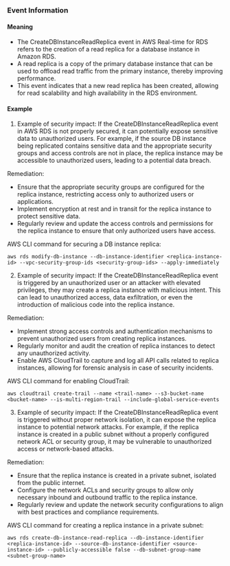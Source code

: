 
### Event Information

#### Meaning

- The CreateDBInstanceReadReplica event in AWS Real-time for RDS refers to the creation of a read replica for a database instance in Amazon RDS.
- A read replica is a copy of the primary database instance that can be used to offload read traffic from the primary instance, thereby improving performance.
- This event indicates that a new read replica has been created, allowing for read scalability and high availability in the RDS environment.

#### Example

1. Example of security impact: If the CreateDBInstanceReadReplica event in AWS RDS is not properly secured, it can potentially expose sensitive data to unauthorized users. For example, if the source DB instance being replicated contains sensitive data and the appropriate security groups and access controls are not in place, the replica instance may be accessible to unauthorized users, leading to a potential data breach.

Remediation:
- Ensure that the appropriate security groups are configured for the replica instance, restricting access only to authorized users or applications.
- Implement encryption at rest and in transit for the replica instance to protect sensitive data.
- Regularly review and update the access controls and permissions for the replica instance to ensure that only authorized users have access.

AWS CLI command for securing a DB instance replica:
```
aws rds modify-db-instance --db-instance-identifier <replica-instance-id> --vpc-security-group-ids <security-group-ids> --apply-immediately
```

2. Example of security impact: If the CreateDBInstanceReadReplica event is triggered by an unauthorized user or an attacker with elevated privileges, they may create a replica instance with malicious intent. This can lead to unauthorized access, data exfiltration, or even the introduction of malicious code into the replica instance.

Remediation:
- Implement strong access controls and authentication mechanisms to prevent unauthorized users from creating replica instances.
- Regularly monitor and audit the creation of replica instances to detect any unauthorized activity.
- Enable AWS CloudTrail to capture and log all API calls related to replica instances, allowing for forensic analysis in case of security incidents.

AWS CLI command for enabling CloudTrail:
```
aws cloudtrail create-trail --name <trail-name> --s3-bucket-name <bucket-name> --is-multi-region-trail --include-global-service-events
```

3. Example of security impact: If the CreateDBInstanceReadReplica event is triggered without proper network isolation, it can expose the replica instance to potential network attacks. For example, if the replica instance is created in a public subnet without a properly configured network ACL or security group, it may be vulnerable to unauthorized access or network-based attacks.

Remediation:
- Ensure that the replica instance is created in a private subnet, isolated from the public internet.
- Configure the network ACLs and security groups to allow only necessary inbound and outbound traffic to the replica instance.
- Regularly review and update the network security configurations to align with best practices and compliance requirements.

AWS CLI command for creating a replica instance in a private subnet:
```
aws rds create-db-instance-read-replica --db-instance-identifier <replica-instance-id> --source-db-instance-identifier <source-instance-id> --publicly-accessible false --db-subnet-group-name <subnet-group-name>
```


